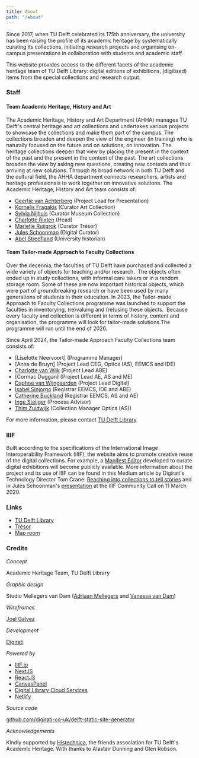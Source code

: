 ```yaml
---
title: About
path: "/about"
---
```


Since 2017, when TU Delft celebrated its 175th anniversary, the university has been raising the profile of its academic heritage by systematically curating its collections, initiating research projects and organising on-campus presentations in collaboration with students and academic staff.

This website provides access to the different facets of the academic heritage team of TU Delft Library: digital editions of exhibitions, (digitised) items from the special collections and research output.

### Staff 

#### Team Academic Heritage, History and Art

The Academic Heritage, History and Art Department (AHHA) manages TU Delft's central heritage and art collections and undertakes various projects to showcase the collections and make them part of the campus. The collections broaden and deepen the view of the engineer (in training) who is naturally focused on the future and on solutions; on innovation. The heritage collections deepen that view by placing the present in the context of the past and the present in the context of the past. The art collections broaden the view by asking new questions, creating new contexts and thus arriving at new solutions. Through its broad network in both TU Delft and the cultural field, the AHHA department connects researchers, artists and heritage professionals to work together on innovative solutions. 
The Academic Heritage, History and Art team consists of:

- [Geertje van Achterberg](https://www.tudelft.nl/staff/g.vanachterberg) (Project Lead for Presentation)
- [Kornelis Fragakis](https://www.tudelft.nl/staff/k.fragakis/) (Curator Art Collection)
- [Sylvia Nijhuis](https://www.tudelft.nl/staff/s.m.nijhuis/) (Curator Museum Collection)
- [Charlotte Rixten](https://www.tudelft.nl/staff/c.rixten/) (Head)
- [Marietje Ruijgrok](https://www.tudelft.nl/staff/m.c.j.ruijgrok/) (Curator Trésor)
- [Jules Schoonman](https://www.tudelft.nl/staff/j.a.schoonman/) (Digital Curator)
- [Abel Streefland](https://www.tudelft.nl/staff/a.h.streefland/) (University historian)

#### Team Tailor-made Approach to Faculty Collections

Over the decennia, the faculties of TU Delft have purchased and collected a wide variety of objects for teaching and/or research.  The objects often ended up in study collections, with informal care takers or in a random storage room. Some of these are now important historical objects, which were part of groundbreaking research or have been used by many generations of students in their education. In 2023, the Tailor-made Approach to Faculty Collections programme was launched to support the faculties in inventorying, (re)valuing and (re)using these objects.  Because every faculty and collection is different in terms of history, content and organisation, the programme will look for tailor-made solutions.The programme will run until the end of 2026.

Since April 2024, the Tailor-made Approach Faculty Collections team consists of:

- [Liselotte Neervoort] (Programme Manager)
- [Anna de Bruyn] (Project Lead CEG, Optics (AS), EEMCS and IDE)
- [Charlotte van Wijk](https://www.tudelft.nl/staff/c.a.vanwijk/) (Project Lead ABE)
- [Cormac Duggan] (Project Lead AE, AS and ME)
- [Daphne van Wijngaarden](https://www.tudelft.nl/staff/d.e.vanwijngaarden/) (Project Lead Digital)
- [Isabel Sinjorgo](https://www.tudelft.nl/staff/i.d.j.sinjorgo/) (Registrar EEMCS, IDE and ABE)
- [Catherine Buckland](https://www.tudelft.nl/staff/c.g.buckland) (Registrar EEMCS, AS and AE)
- [Inge Steijger](https://www.tudelft.nl/staff/i.e.steijger/) (Process Advisor)
- [Thim Zuidwijk](https://www.tudelft.nl/staff/t.zuidwijk/) (Collection Manager Optics (AS))

For more information, please contact [TU Delft Library](https://www.tudelft.nl/en/library/about-the-library/contact-and-map).

### IIIF

Built according to the specifications of the International Image Interoperability Framework (IIIF), the website aims to promote creative reuse of the digital collections. For example, a [Manifest Editor](https://github.com/digirati-co-uk/iiif-manifest-editor) developed to curate digital exhibitions will become publicly available. More information about the project and its use of IIIF can be found in this Medium article by Digirati's Technology Director Tom Crane: [Reaching into collections to tell stories](https://medium.com/digirati-ch/reaching-into-collections-to-tell-stories-3dc32a1772af) and in Jules Schoonman's [presentation](https://youtu.be/VnqtYzxyY64) at the IIIF Community Call on 11 March 2020.

### Links

- [TU Delft Library](https://www.tudelft.nl/library/)
- [Trésor](https://tresor.tudelft.nl)
- [Map room](https://www.tudelft.nl/en/library/collections/map-room/)

### Credits

_Concept_

Academic Heritage Team, TU Delft Library

_Graphic design_

Studio Mellegers van Dam ([Adriaan Mellegers](https://www.adriaanmellegers.com) and [Vanessa van Dam](http://www.vanessavandam.nl))

_Wireframes_

[Joel Galvez](https://www.joelgalvez.com)

_Development_

[Digirati](https://digirati.com)

_Powered by_

- [IIIF.io](https://iiif.io)
- [NextJS](https://nextjs.org/)
- [ReactJS](https://reactjs.org)
- [CanvasPanel](https://iiif-canvas-panel.netlify.app)
- [Digital Library Cloud Services](https://dlcs.info)
- [Netlify](https://www.netlify.com)

_Source code_

[github.com/digirati-co-uk/delft-static-site-generator](https://github.com/digirati-co-uk/delft-static-site-generator)

_Acknowledgements_

Kindly supported by [Histechnica](https://histechnica.nl), the friends association for TU Delft's Academic Heritage. With thanks to Alastair Dunning and Glen Robson.
